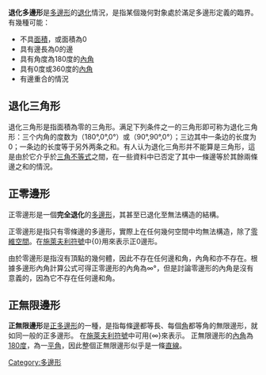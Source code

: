 {{unreferenced|time=2013-08-29T13:50:29+00:00}}
'''退化多邊形'''是[[多邊形|多邊形]]的[[退化_(數學)|退化]]情況，是指某個幾何對象處於滿足多邊形定義的臨界。有幾種可能：
*不具[[面積|面積]]，或面積為0
*具有邊長為0的邊
*具有角度為180度的[[內角_(數學)|內角]]
*具有0度或360度的[[內角_(數學)|內角]]
*有邊重合的情況

== 退化三角形 ==
{{Polygonbox
|name        = 退化三角形
|image       = Line Segment jaredwf.svg
|caption     = 退化三角形，a和c的邊長皆為0
|edges       = 3
|angle       = （180°,0°,0°）<br>（90°,90°,0°）
|dual        = 
}}
退化三角形是指面積為零的三角形。满足下列条件之一的三角形即可称为退化三角形：三个内角的度数为（180°,0°,0°）或（90°,90°,0°）；三边其中一条边的长度为0；一条边的长度等于另外两条之和。有人认为退化三角形并不能算是三角形，這是由於它介乎於[[三角不等式|三角不等式]]之間，在一些資料中已否定了其中一條邊等於其餘兩條邊之和的情況。
{{clear}}

== 正零邊形 ==
{{main|零邊形}}
{{Polygonbox
| name = 正零邊形
| polygon = 正零邊形
| image = 正0邊形.png
| caption = 
| type = [[正多邊形|正多邊形]]
| edges = 0
| schläfli = {0}<br>t{0}
| coxeter = <sub>[[File:CDW_ring.svg|File:CDW_ring.svg]]</sub><big>[[File:CDel_0x.png|File:CDel 0x.png]]</big><sub>[[File:CDW_dot.svg|File:CDW_dot.svg]]</sub>
| symmetry = [[二面體群|二面體群]] (D<sub>0</sub>)
| rotsymmetry = D<sub>0</sub>
| angle = ∞°
| dual = [[正零邊形|正零邊形]] (本身)
}}
正零邊形是一個'''完全退化'''的[[多邊形|多邊形]]，其甚至已退化至無法構造的結構。

正零邊形是指只有零條邊的多邊形，實際上在任何幾何空間中均無法構造，除了[[零維空間|零維空間]]。在[[施萊夫利符號|施萊夫利符號]]中{0}用來表示正0邊形。

由於零邊形是指沒有頂點的幾何體，因此不存在任何邊和角，內角和亦不存在。根據多邊形內角計算公式可得正零邊形的內角為∞°，但是討論零邊形的內角是沒有意義的，因為它不存在任何邊和角。
{{clear}}

== 正無限邊形 ==
{{main|無限邊形}}
{{Polygonbox
| name        = 正無限邊形
| image       = Regular apeirogon.png
| edges       = ∞
| schläfli    = {∞}
| coxeter     = {{CDD|node_1|infin|node}}
| dual        = [[正無限邊形|正無限邊形]](本身)
}}
'''正無限邊形'''是[[正多邊形|正多邊形]]的一種，是指每條[[邊_(幾何)|邊]]都等長、每個[[角|角]]都等角的無限邊形，就如同一般的正多邊形。
在[[施萊夫利符號|施萊夫利符號]]中可用{∞}來表示。
正無限邊形的[[內角_(數學)|內角]]為[[180|180]][[度_(角)|度]]，為一[[平角|平角]]，因此整個正無限邊形似乎是一條[[直線|直線]]。

{{多边形}}
[[Category:多邊形|Category:多邊形]]